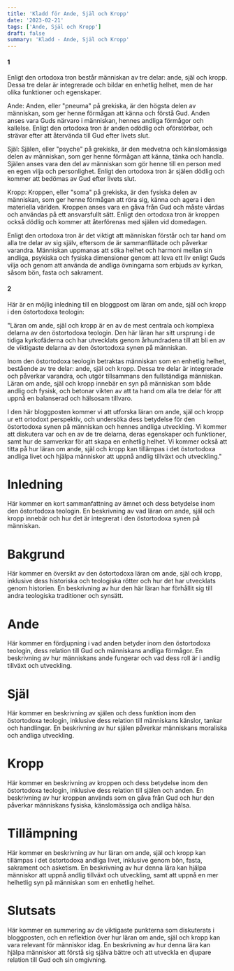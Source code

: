 ```yaml
---
title: 'Kladd för Ande, Själ och Kropp'
date: '2023-02-21'
tags: ['Ande, Själ och Kropp']
draft: false
summary: 'Kladd - Ande, Själ och Kropp'
---
```


#### 1

Enligt den ortodoxa tron består människan av tre delar: ande, själ och kropp. Dessa tre delar är integrerade och bildar en enhetlig helhet, men de har olika funktioner och egenskaper.

Ande: Anden, eller "pneuma" på grekiska, är den högsta delen av människan, som ger henne förmågan att känna och förstå Gud. Anden anses vara Guds närvaro i människan, hennes andliga förmågor och kallelse. Enligt den ortodoxa tron är anden odödlig och oförstörbar, och strävar efter att återvända till Gud efter livets slut.

Själ: Själen, eller "psyche" på grekiska, är den medvetna och känslomässiga delen av människan, som ger henne förmågan att känna, tänka och handla. Själen anses vara den del av människan som gör henne till en person med en egen vilja och personlighet. Enligt den ortodoxa tron är själen dödlig och kommer att bedömas av Gud efter livets slut.

Kropp: Kroppen, eller "soma" på grekiska, är den fysiska delen av människan, som ger henne förmågan att röra sig, känna och agera i den materiella världen. Kroppen anses vara en gåva från Gud och måste vårdas och användas på ett ansvarsfullt sätt. Enligt den ortodoxa tron är kroppen också dödlig och kommer att återförenas med själen vid domedagen.

Enligt den ortodoxa tron är det viktigt att människan förstår och tar hand om alla tre delar av sig själv, eftersom de är sammanflätade och påverkar varandra. Människan uppmanas att söka helhet och harmoni mellan sin andliga, psykiska och fysiska dimensioner genom att leva ett liv enligt Guds vilja och genom att använda de andliga övningarna som erbjuds av kyrkan, såsom bön, fasta och sakrament.

#### 2

Här är en möjlig inledning till en bloggpost om läran om ande, själ och kropp i den östortodoxa teologin:

"Läran om ande, själ och kropp är en av de mest centrala och komplexa delarna av den östortodoxa teologin. Den här läran har sitt ursprung i de tidiga kyrkofäderna och har utvecklats genom århundradena till att bli en av de viktigaste delarna av den östortodoxa synen på människan.

Inom den östortodoxa teologin betraktas människan som en enhetlig helhet, bestående av tre delar: ande, själ och kropp. Dessa tre delar är integrerade och påverkar varandra, och utgör tillsammans den fullständiga människan. Läran om ande, själ och kropp innebär en syn på människan som både andlig och fysisk, och betonar vikten av att ta hand om alla tre delar för att uppnå en balanserad och hälsosam tillvaro.

I den här bloggposten kommer vi att utforska läran om ande, själ och kropp ur ett ortodoxt perspektiv, och undersöka dess betydelse för den östortodoxa synen på människan och hennes andliga utveckling. Vi kommer att diskutera var och en av de tre delarna, deras egenskaper och funktioner, samt hur de samverkar för att skapa en enhetlig helhet. Vi kommer också att titta på hur läran om ande, själ och kropp kan tillämpas i det östortodoxa andliga livet och hjälpa människor att uppnå andlig tillväxt och utveckling."

# Inledning

Här kommer en kort sammanfattning av ämnet och dess betydelse inom den östortodoxa teologin. En beskrivning av vad läran om ande, själ och kropp innebär och hur det är integrerat i den östortodoxa synen på människan.

# Bakgrund

Här kommer en översikt av den östortodoxa läran om ande, själ och kropp, inklusive dess historiska och teologiska rötter och hur det har utvecklats genom historien. En beskrivning av hur den här läran har förhållit sig till andra teologiska traditioner och synsätt.

# Ande

Här kommer en fördjupning i vad anden betyder inom den östortodoxa teologin, dess relation till Gud och människans andliga förmågor. En beskrivning av hur människans ande fungerar och vad dess roll är i andlig tillväxt och utveckling.

# Själ

Här kommer en beskrivning av själen och dess funktion inom den östortodoxa teologin, inklusive dess relation till människans känslor, tankar och handlingar. En beskrivning av hur själen påverkar människans moraliska och andliga utveckling.

# Kropp

Här kommer en beskrivning av kroppen och dess betydelse inom den östortodoxa teologin, inklusive dess relation till själen och anden. En beskrivning av hur kroppen används som en gåva från Gud och hur den påverkar människans fysiska, känslomässiga och andliga hälsa.

# Tillämpning

Här kommer en beskrivning av hur läran om ande, själ och kropp kan tillämpas i det östortodoxa andliga livet, inklusive genom bön, fasta, sakrament och asketism. En beskrivning av hur denna lära kan hjälpa människor att uppnå andlig tillväxt och utveckling, samt att uppnå en mer helhetlig syn på människan som en enhetlig helhet.

# Slutsats

Här kommer en summering av de viktigaste punkterna som diskuterats i bloggposten, och en reflektion över hur läran om ande, själ och kropp kan vara relevant för människor idag. En beskrivning av hur denna lära kan hjälpa människor att förstå sig själva bättre och att utveckla en djupare relation till Gud och sin omgivning.
